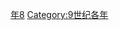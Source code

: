 {{Catnav|頁面分類|历史|歷史時代|年|9世纪各年}}
{{Commons category|858}}

[[Category:850年代|年8]]
[[Category:9世纪各年|Category:9世纪各年]]